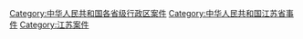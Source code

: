 [[Category:中华人民共和国各省级行政区案件|Category:中华人民共和国各省级行政区案件]]
[[Category:中华人民共和国江苏省事件|Category:中华人民共和国江苏省事件]]
[[Category:江苏案件|Category:江苏案件]]